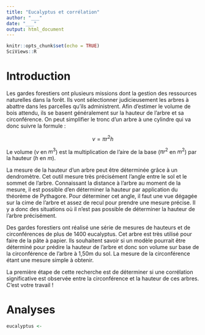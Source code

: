 ```yaml
---
title: "Eucalyptus et corrélation"
author: "___"
date: "___"
output: html_document
---
```


```r
knitr::opts_chunk$set(echo = TRUE)
SciViews::R
```

# Introduction

Les gardes forestiers ont plusieurs missions dont la gestion des ressources naturelles dans la forêt. Ils vont sélectionner judicieusement les arbres à abattre dans les parcelles qu'ils administrent. Afin d'estimer le volume de bois attendu, ils se basent généralement sur la hauteur de l'arbre et sa circonférence. On peut simplifier le tronc d'un arbre à une cylindre qui va donc suivre la formule\ :

$$v = \pi r^2 h$$

Le volume ($v$ en $m^3$) est la multiplication de l'aire de la base ($\pi r^2$ en $m^2$) par la hauteur ($h$ en $m$).

La mesure de la hauteur d'un arbre peut être déterminée grâce à un dendromètre. Cet outil mesure très précisément l'angle entre le sol et le sommet de l'arbre. Connaissant la distance à l'arbre au moment de la mesure, il est possible d'en déterminer la hauteur par application du théorème de Pythagore. Pour déterminer cet angle, il faut une vue dégagée sur la cime de l'arbre et assez de recul pour prendre une mesure précise. Il y a donc des situations où il n'est pas possible de déterminer la hauteur de l'arbre précisément.

Des gardes forestiers ont réalisé une série de mesures de hauteurs et de circonférences de plus de 1400 eucalyptus. Cet arbre est très utilisé pour faire de la pâte à papier. Ils souhaitent savoir si un modèle pourrait être déterminé pour prédire la hauteur de l'arbre et donc son volume sur base de la circonférence de l'arbre à 1,50m du sol. La mesure de la circonférence étant une mesure simple à obtenir.

La première étape de cette recherche est de déterminer si une corrélation significative est observée entre la circonférence et la hauteur de ces arbres. C'est votre travail\ !

# Analyses

<!--% Importez le jeu de données `eucalyptus` qui se trouve dans le fichier eucalyptus.csv dans le dossier data. -->

```r
eucalyptus <- 
```

<!--% Utilisez la fonction `skim()` du package {skimr} et ensuite, décrivez les données en 2 à 3 phrases en dessous. -->

```r

```

<!--% Ajoutez des labels et des unités aux variables. La variable `ht` représente la hauteur en mètre des arbres. La variable `circ` représente la circonférence en centimètre. -->

```r

```

<!--% Réalisez un graphique adéquat pour représenter la hauteur des arbres en fonction de la circonférence. -->

```r

```

<!--% Effectuez un test d'hypothèse pour mettre en avant la corrélation entre la hauteur et la circonférence des eucalyptus. Interprétez votre test. N'oubliez pas de fixer la valeur du seuil alpha avant de réaliser votre test. -->

```r

```
